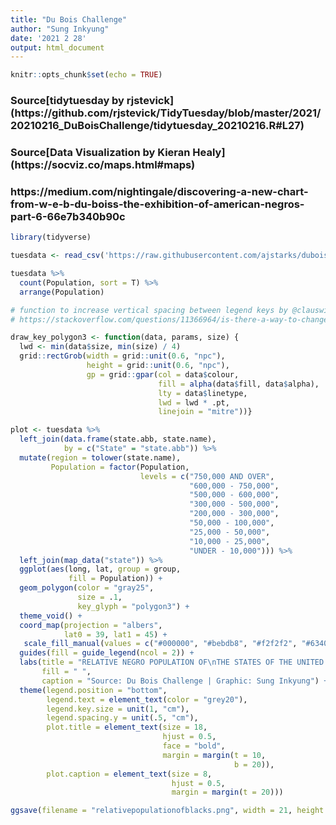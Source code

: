 ```yaml
---
title: "Du Bois Challenge"
author: "Sung Inkyung"
date: '2021 2 28'
output: html_document
---
```


```r
knitr::opts_chunk$set(echo = TRUE)
```
### Source[tidytuesday by rjstevick] (https://github.com/rjstevick/TidyTuesday/blob/master/2021/20210216_DuBoisChallenge/tidytuesday_20210216.R#L27)
### Source[Data Visualization by Kieran Healy] (https://socviz.co/maps.html#maps)
### https://medium.com/nightingale/discovering-a-new-chart-from-w-e-b-du-boiss-the-exhibition-of-american-negros-part-6-66e7b340b90c
```r
library(tidyverse)
```


```r
tuesdata <- read_csv('https://raw.githubusercontent.com/ajstarks/dubois-data-portraits/master/plate02/data.csv')

```


```r
tuesdata %>% 
  count(Population, sort = T) %>% 
  arrange(Population)

# function to increase vertical spacing between legend keys by @clauswilke.
# https://stackoverflow.com/questions/11366964/is-there-a-way-to-change-the-spacing-between-legend-items-in-ggplot2

draw_key_polygon3 <- function(data, params, size) {
  lwd <- min(data$size, min(size) / 4)
  grid::rectGrob(width = grid::unit(0.6, "npc"), 
                 height = grid::unit(0.6, "npc"),
                 gp = grid::gpar(col = data$colour, 
                                 fill = alpha(data$fill, data$alpha), 
                                 lty = data$linetype, 
                                 lwd = lwd * .pt, 
                                 linejoin = "mitre"))}

plot <- tuesdata %>% 
  left_join(data.frame(state.abb, state.name), 
            by = c("State" = "state.abb")) %>% 
  mutate(region = tolower(state.name),
         Population = factor(Population,
                             levels = c("750,000 AND OVER",
                                        "600,000 - 750,000",
                                        "500,000 - 600,000",
                                        "300,000 - 500,000",
                                        "200,000 - 300,000",
                                        "50,000 - 100,000",
                                        "25,000 - 50,000",
                                        "10,000 - 25,000",
                                        "UNDER - 10,000"))) %>% 
  left_join(map_data("state")) %>% 
  ggplot(aes(long, lat, group = group, 
             fill = Population)) +
  geom_polygon(color = "gray25",
               size = .1,
               key_glyph = "polygon3") +
  theme_void() +
  coord_map(projection = "albers",
            lat0 = 39, lat1 = 45) +
   scale_fill_manual(values = c("#000000", "#bebdb8", "#f2f2f2", "#63400f", "#252854", "#b21e4b", "#f5cfc6", "#fcd30d", "#c4b59f")) +
  guides(fill = guide_legend(ncol = 2)) +
  labs(title = "RELATIVE NEGRO POPULATION OF\nTHE STATES OF THE UNITED STATES.", 
       fill = " ",
       caption = "Source: Du Bois Challenge | Graphic: Sung Inkyung") +
  theme(legend.position = "bottom", 
        legend.text = element_text(color = "grey20"),
        legend.key.size = unit(1, "cm"),
        legend.spacing.y = unit(.5, "cm"),
        plot.title = element_text(size = 18,
                                  hjust = 0.5, 
                                  face = "bold",
                                  margin = margin(t = 10, 
                                                  b = 20)),
        plot.caption = element_text(size = 8, 
                                    hjust = 0.5, 
                                    margin = margin(t = 20)))

ggsave(filename = "relativepopulationofblacks.png", width = 21, height = 13, units = "cm")

  
  
```

